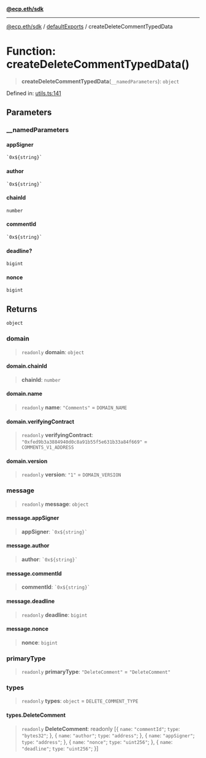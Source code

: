 [**@ecp.eth/sdk**](/sdk-reference/index.mdx)

***

[@ecp.eth/sdk](/sdk-reference/index.mdx) / [defaultExports](/sdk-reference/defaultExports/index.mdx) / createDeleteCommentTypedData

# Function: createDeleteCommentTypedData()

> **createDeleteCommentTypedData**(`__namedParameters`): `object`

Defined in: [utils.ts:141](https://github.com/ecp-eth/comments-monorepo/blob/main/packages/sdk/src/utils.ts#L141)

## Parameters

### \_\_namedParameters

#### appSigner

`` `0x${string}` ``

#### author

`` `0x${string}` ``

#### chainId

`number`

#### commentId

`` `0x${string}` ``

#### deadline?

`bigint`

#### nonce

`bigint`

## Returns

`object`

### domain

> `readonly` **domain**: `object`

#### domain.chainId

> **chainId**: `number`

#### domain.name

> `readonly` **name**: `"Comments"` = `DOMAIN_NAME`

#### domain.verifyingContract

> `readonly` **verifyingContract**: `"0xfed9b3a3884940d0c8a91b55f5e631b33a84f669"` = `COMMENTS_V1_ADDRESS`

#### domain.version

> `readonly` **version**: `"1"` = `DOMAIN_VERSION`

### message

> `readonly` **message**: `object`

#### message.appSigner

> **appSigner**: `` `0x${string}` ``

#### message.author

> **author**: `` `0x${string}` ``

#### message.commentId

> **commentId**: `` `0x${string}` ``

#### message.deadline

> `readonly` **deadline**: `bigint`

#### message.nonce

> **nonce**: `bigint`

### primaryType

> `readonly` **primaryType**: `"DeleteComment"` = `"DeleteComment"`

### types

> `readonly` **types**: `object` = `DELETE_COMMENT_TYPE`

#### types.DeleteComment

> `readonly` **DeleteComment**: readonly \[\{ `name`: `"commentId"`; `type`: `"bytes32"`; \}, \{ `name`: `"author"`; `type`: `"address"`; \}, \{ `name`: `"appSigner"`; `type`: `"address"`; \}, \{ `name`: `"nonce"`; `type`: `"uint256"`; \}, \{ `name`: `"deadline"`; `type`: `"uint256"`; \}\]
